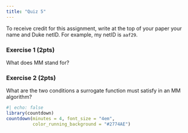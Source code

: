 ```yaml
---
title: "Quiz 5"
---
```


To receive credit for this assignment, write at the top of your paper your name and Duke netID. For example, my netID is `aaf29`.

### Exercise 1 (2pts)

What does MM stand for?

### Exercise 2 (2pts)

What are the two conditions a surrogate function must satisfy in an MM algorithm?

```r
#| echo: false
library(countdown)
countdown(minutes = 4, font_size = "4em",
          color_running_background = "#2774AE")
```